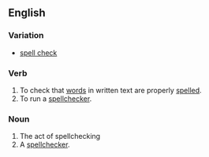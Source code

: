 ==English==

===Variation===
{{rfc-header|Variation}}
* [[spell check]]

===Verb===
{{en-verb}}

# To check that [[word]]s in written text are properly [[spell]]ed.
# To run a [[spellchecker]].

===Noun===
{{en-noun}}

# The act of spellchecking
# A [[spellchecker]].